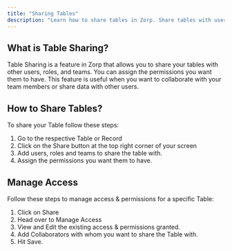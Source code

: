 ```yaml
---
title: "Sharing Tables"
description: "Learn how to share tables in Zorp. Share tables with users, roles, and teams and assign the permissions you want them to have."
---
```


## What is Table Sharing?

Table Sharing is a feature in Zorp that allows you to share your tables with other users, roles, and teams. You can assign the permissions you want them to have. This feature is useful when you want to collaborate with your team members or share data with other users.

## How to Share Tables?

To share your Table follow these steps:

1. Go to the respective Table or Record
2. Click on the Share button at the top right corner of your screen
3. Add users, roles and teams to share the table with.
4. Assign the permissions you want them to have.

## Manage Access

Follow these steps to manage access & permissions for a specific Table:

1. Click on Share
2. Head over to Manage Access
3. View and Edit the existing access & permissions granted.
4. Add Collaborators with whom you want to share the Table with.
5. Hit Save.
